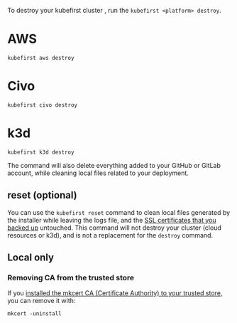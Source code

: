 
To destroy your kubefirst cluster , run the `kubefirst <platform> destroy`.

<!--tabs-->
# AWS

```shell
kubefirst aws destroy
```

# Civo

```shell
kubefirst civo destroy
```

# k3d

```shell
kubefirst k3d destroy
```
<!--/tabs-->

The command will also delete everything added to your GitHub or GitLab account, while cleaning local files related to your deployment.

## reset (optional)

You can use the `kubefirst reset` command to clean local files generated by the installer while leaving the logs file, and the [SSL certificates that you backed up](certificates.md#backup-and-restore-certificates) untouched. This command will not destroy your cluster (cloud resources or k3d), and is not a replacement for the `destroy` command.

## Local only

### Removing CA from the trusted store

If you [installed the mkcert CA (Certificate Authority) to your trusted store,](../kubefirst/local/github/install.md#install-the-ca-certificate-authority-of-mkcert-in-your-trusted-store) you can remove it with:

```shell
mkcert -uninstall
```
